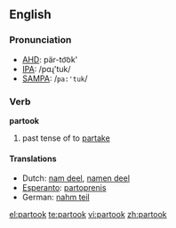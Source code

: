 ==English==
===Pronunciation===
*[[w:AHD|AHD]]: pär-to͝ok'
*[[w:IPA|IPA]]: /pɑɻ'tuk/
*[[w:SAMPA|SAMPA]]: /<tt>pa:'tuk</tt>/

===Verb===
'''partook'''

# past tense of to [[partake]]

====Translations====
*Dutch: [[nam deel]], [[namen deel]]
*[[Esperanto]]: [[partoprenis]]
*German: [[nahm teil]]

[[el:partook]]
[[te:partook]]
[[vi:partook]]
[[zh:partook]]